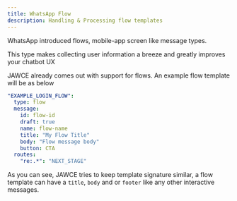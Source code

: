 ```yaml
---
title: WhatsApp Flow
description: Handling & Processing flow templates
---
```


WhatsApp introduced flows, mobile-app screen like message types.

This type makes collecting user information a breeze and greatly improves your chatbot UX

JAWCE already comes out with support for flows. An example flow template will be as below
```yaml
"EXAMPLE_LOGIN_FLOW":
  type: flow
  message:
    id: flow-id
    draft: true
    name: flow-name
    title: "My Flow Title"
    body: "Flow message body"
    button: CTA
  routes:
    "re:.*": "NEXT_STAGE"
```

As you can see, JAWCE tries to keep template signature similar, a flow template can have a `title`, `body` and or `footer`
like any other interactive messages.
